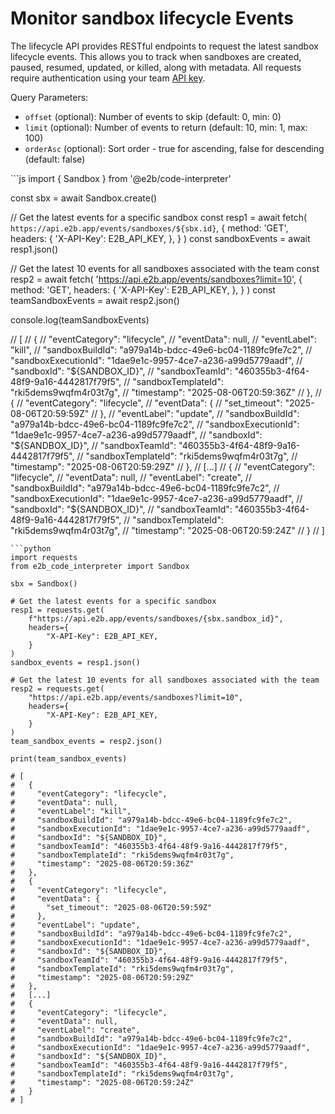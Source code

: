 # Monitor sandbox lifecycle Events

The lifecycle API provides RESTful endpoints to request the latest sandbox lifecycle events. This allows you to track when sandboxes are created, paused, resumed, updated, or killed, along with metadata.
All requests require authentication using your team [API key](/docs/api-key#where-to-find-api-key).

Query Parameters:
- `offset` (optional): Number of events to skip (default: 0, min: 0)
- `limit` (optional): Number of events to return (default: 10, min: 1, max: 100)
- `orderAsc` (optional): Sort order - true for ascending, false for descending (default: false)


<CodeGroup>
```js
import { Sandbox } from '@e2b/code-interpreter'

const sbx = await Sandbox.create()

// Get the latest events for a specific sandbox
const resp1 = await fetch(
  `https://api.e2b.app/events/sandboxes/${sbx.id}`,
  {
    method: 'GET',
    headers: {
      'X-API-Key': E2B_API_KEY,
    },
  }
)
const sandboxEvents = await resp1.json()

// Get the latest 10 events for all sandboxes associated with the team
const resp2 = await fetch(
  'https://api.e2b.app/events/sandboxes?limit=10',
  {
    method: 'GET',
    headers: {
      'X-API-Key': E2B_API_KEY,
    },
  }
)
const teamSandboxEvents = await resp2.json()

console.log(teamSandboxEvents)

// [
//   {
//     "eventCategory": "lifecycle",
//     "eventData": null,
//     "eventLabel": "kill",
//     "sandboxBuildId": "a979a14b-bdcc-49e6-bc04-1189fc9fe7c2",
//     "sandboxExecutionId": "1dae9e1c-9957-4ce7-a236-a99d5779aadf",
//     "sandboxId": "${SANDBOX_ID}",
//     "sandboxTeamId": "460355b3-4f64-48f9-9a16-4442817f79f5",
//     "sandboxTemplateId": "rki5dems9wqfm4r03t7g",
//     "timestamp": "2025-08-06T20:59:36Z"
//   },
//   {
//     "eventCategory": "lifecycle",
//     "eventData": {
//       "set_timeout": "2025-08-06T20:59:59Z"
//     },
//     "eventLabel": "update",
//     "sandboxBuildId": "a979a14b-bdcc-49e6-bc04-1189fc9fe7c2",
//     "sandboxExecutionId": "1dae9e1c-9957-4ce7-a236-a99d5779aadf",
//     "sandboxId": "${SANDBOX_ID}",
//     "sandboxTeamId": "460355b3-4f64-48f9-9a16-4442817f79f5",
//     "sandboxTemplateId": "rki5dems9wqfm4r03t7g",
//     "timestamp": "2025-08-06T20:59:29Z"
//   },
//   [...]
//   {
//     "eventCategory": "lifecycle",
//     "eventData": null,
//     "eventLabel": "create",
//     "sandboxBuildId": "a979a14b-bdcc-49e6-bc04-1189fc9fe7c2",
//     "sandboxExecutionId": "1dae9e1c-9957-4ce7-a236-a99d5779aadf",
//     "sandboxId": "${SANDBOX_ID}",
//     "sandboxTeamId": "460355b3-4f64-48f9-9a16-4442817f79f5",
//     "sandboxTemplateId": "rki5dems9wqfm4r03t7g",
//     "timestamp": "2025-08-06T20:59:24Z"
//   }
// ]
```
```python
import requests
from e2b_code_interpreter import Sandbox

sbx = Sandbox()

# Get the latest events for a specific sandbox
resp1 = requests.get(
    f"https://api.e2b.app/events/sandboxes/{sbx.sandbox_id}",
    headers={
        "X-API-Key": E2B_API_KEY,
    }
)
sandbox_events = resp1.json()

# Get the latest 10 events for all sandboxes associated with the team
resp2 = requests.get(
    "https://api.e2b.app/events/sandboxes?limit=10",
    headers={
        "X-API-Key": E2B_API_KEY,
    }
)
team_sandbox_events = resp2.json()

print(team_sandbox_events)

# [
#   {
#     "eventCategory": "lifecycle",
#     "eventData": null,
#     "eventLabel": "kill",
#     "sandboxBuildId": "a979a14b-bdcc-49e6-bc04-1189fc9fe7c2",
#     "sandboxExecutionId": "1dae9e1c-9957-4ce7-a236-a99d5779aadf",
#     "sandboxId": "${SANDBOX_ID}",
#     "sandboxTeamId": "460355b3-4f64-48f9-9a16-4442817f79f5",
#     "sandboxTemplateId": "rki5dems9wqfm4r03t7g",
#     "timestamp": "2025-08-06T20:59:36Z"
#   },
#   {
#     "eventCategory": "lifecycle",
#     "eventData": {
#       "set_timeout": "2025-08-06T20:59:59Z"
#     },
#     "eventLabel": "update",
#     "sandboxBuildId": "a979a14b-bdcc-49e6-bc04-1189fc9fe7c2",
#     "sandboxExecutionId": "1dae9e1c-9957-4ce7-a236-a99d5779aadf",
#     "sandboxId": "${SANDBOX_ID}",
#     "sandboxTeamId": "460355b3-4f64-48f9-9a16-4442817f79f5",
#     "sandboxTemplateId": "rki5dems9wqfm4r03t7g",
#     "timestamp": "2025-08-06T20:59:29Z"
#   },
#   [...]
#   {
#     "eventCategory": "lifecycle",
#     "eventData": null,
#     "eventLabel": "create",
#     "sandboxBuildId": "a979a14b-bdcc-49e6-bc04-1189fc9fe7c2",
#     "sandboxExecutionId": "1dae9e1c-9957-4ce7-a236-a99d5779aadf",
#     "sandboxId": "${SANDBOX_ID}",
#     "sandboxTeamId": "460355b3-4f64-48f9-9a16-4442817f79f5",
#     "sandboxTemplateId": "rki5dems9wqfm4r03t7g",
#     "timestamp": "2025-08-06T20:59:24Z"
#   }
# ]
```
</CodeGroup>
